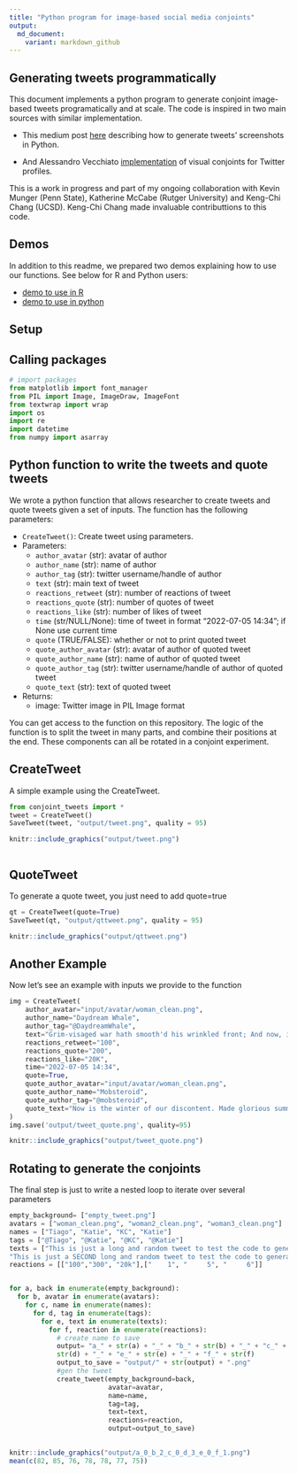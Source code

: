 ```yaml
---
title: "Python program for image-based social media conjoints"
output:
  md_document:
    variant: markdown_github
---
```


## Generating tweets programmatically

This document implements a python program to generate conjoint image-based tweets programatically and at scale. The code is inspired in two main sources with similar implementation. 

- This medium post [here](https://medium.com/analytics-vidhya/how-to-create-twitter-screenshots-with-python-c142ef71fda7) describing how to generate tweets' screenshots in Python. 

- And Alessandro Vecchiato [implementation](https://github.com/avecchiato/Introducing_Visual_Conjoints) of visual conjoints for Twitter profiles.

This is a work in progress and part of my ongoing collaboration with Kevin Munger (Penn State), Katherine McCabe (Rutger University) and Keng-Chi Chang (UCSD). Keng-Chi Chang made invaluable contributtions to this code.

## Demos

In addition to this readme, we prepared two demos explaining how to use our functions. See below for R and Python users:

- [demo to use in R](https://htmlpreview.github.io/?https://github.com/KengChiChang/conjoints_tweets/blob/modularize/demo-R.html)
- [demo to use in python](https://htmlpreview.github.io/?https://github.com/KengChiChang/conjoints_tweets/blob/modularize/demo-Python.html)

## Setup

## Calling packages

```python
# import packages
from matplotlib import font_manager
from PIL import Image, ImageDraw, ImageFont
from textwrap import wrap
import os
import re
import datetime
from numpy import asarray
```

## Python function to write the tweets and quote tweets

We wrote a python function that allows researcher to create tweets and quote tweets given a set of inputs. The function has the following parameters:

- `CreateTweet()`: Create tweet using parameters.
- Parameters:
  - `author_avatar` (str): avatar of author
  - `author_name` (str): name of author
  - `author_tag` (str): twitter username/handle of author
  - `text` (str): main text of tweet
  - `reactions_retweet` (str): number of reactions of tweet
  - `reactions_quote` (str): number of quotes of tweet
  - `reactions_like` (str): number of likes of tweet
  - `time` (str/NULL/None): time of tweet in format "2022-07-05 14:34"; if None use current time
  - `quote` (TRUE/FALSE): whether or not to print quoted tweet
  - `quote_author_avatar` (str): avatar of author of quoted tweet
  - `quote_author_name` (str): name of author of quoted tweet
  - `quote_author_tag` (str): twitter username/handle of author of quoted tweet
  - `quote_text` (str): text of quoted tweet

- Returns:
  - image: Twitter image in PIL Image format


You can get access to the function on this repository. The logic of the function is to split the tweet in many parts, and combine their positions at the end. These components can all be rotated in a conjoint experiment. 

## CreateTweet

A simple example using the CreateTweet. 

```python
from conjoint_tweets import *
tweet = CreateTweet()
SaveTweet(tweet, "output/tweet.png", quality = 95)
```

```r
knitr::include_graphics("output/tweet.png")
```
```

```

## QuoteTweet

To generate a quote tweet, you just need to add quote=true

```python
qt = CreateTweet(quote=True)
SaveTweet(qt, "output/qttweet.png", quality = 95)
```

```r
knitr::include_graphics("output/qttweet.png")
```


## Another Example

Now let's see an example with inputs we provide to the function

```python
img = CreateTweet(
    author_avatar="input/avatar/woman_clean.png",
    author_name="Daydream Whale",
    author_tag="@DaydreamWhale",
    text="Grim-visaged war hath smooth'd his wrinkled front; And now, instead of mounting barded steeds. To fright the souls of fearful adversaries, He capers nimbly in a lady's chamber. To the lascivious pleasing of a lute.",
    reactions_retweet="100",
    reactions_quote="200",
    reactions_like="20K",
    time="2022-07-05 14:34",
    quote=True,
    quote_author_avatar="input/avatar/woman_clean.png",
    quote_author_name="Mobsteroid",
    quote_author_tag="@mobsteroid",
    quote_text="Now is the winter of our discontent. Made glorious summer by this sun of York; And all the clouds that lour'd upon our house. In the deep bosom of the ocean buried. Now are our brows bound with victorious wreaths. Our bruised arms hung up for monuments. Our stern alarums changed to merry meetings, Our dreadful marches to delightful measures."
)
img.save('output/tweet_quote.png', quality=95)
```


```r
knitr::include_graphics("output/tweet_quote.png")
```

## Rotating to generate the conjoints

The final step is just to write a nested loop to iterate over several parameters


```python
empty_background= ["empty_tweet.png"]
avatars = ["woman_clean.png", "woman2_clean.png", "woman3_clean.png"]
names = ["Tiago", "Katie", "KC", "Katie"]
tags = ["@Tiago", "@Katie", "@KC", "@Katie"]
texts = ["This is just a long and random tweet to test the code to generate conjoints tweets on the fly. This is gonna be great! It looks better longer the text is", 
"This is just a SECOND long and random tweet to test the code to generate conjoints tweets on the fly. This is gonna be great! It looks better longer the text is"]
reactions = [["100","300", "20k"],["    1", "     5", "     6"]]


for a, back in enumerate(empty_background):
  for b, avatar in enumerate(avatars):
    for c, name in enumerate(names):
      for d, tag in enumerate(tags):
        for e, text in enumerate(texts):
          for f, reaction in enumerate(reactions):
            # create name to save
            output= "a_" + str(a) + "_" + "b_" + str(b) + "_" + "c_" + str(c) + "_" + "d_" + \
            str(d) + "_" + "e_" + str(e) + "_" + "f_" + str(f)
            output_to_save = "output/" + str(output) + ".png"
            #gen the tweet
            create_tweet(empty_background=back, 
                         avatar=avatar, 
                         name=name, 
                         tag=tag, 
                         text=text, 
                         reactions=reaction, 
                         output=output_to_save)                         
            
```

<!-- See an example below -->

```r
knitr::include_graphics("output/a_0_b_2_c_0_d_3_e_0_f_1.png")
mean(c(82, 85, 76, 78, 78, 77, 75))

```

<!-- Done! From here you just need to upload those in your survey and run the experiments. In future iterations of this code, I hope to show how to easily connect these images with Qualtrics -->
